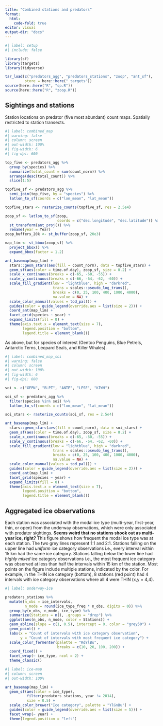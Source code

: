 ```yaml
---
title: "Combined stations and predators"
format:
  html:
    code-fold: true
editor: visual
output-dir: "docs"
---
```


```r
#| label: setup
#| include: false

library(sf)
library(targets)
library(tidyverse)

tar_load(c("predators_agg", "predators_stations", "zoop", "ant_sf"), 
         store = here::here("_targets"))
source(here::here("R", "sp.R"))
source(here::here("R", "zoop.R"))
```

## Sightings and stations

Station locations on predator (five most abundant) count maps. Spatially restricted to station transects.

```r
#| label: combined_map
#| warning: false
#| column: screen
#| out-width: 100%
#| fig-width: 6
#| fig-dpi: 600

top_five <- predators_agg %>% 
  group_by(species) %>% 
  summarize(total_count = sum(count_norm)) %>% 
  arrange(desc(total_count)) %>%
  slice(1:5)

topfive_sf <- predators_agg %>% 
  semi_join(top_five, by = "species") %>% 
  latlon_to_sf(coords = c("lon_mean", "lat_mean"))

topfive_stars <- rasterize_counts(topfive_sf, res = 2.5e4)

zoop_sf <- latlon_to_sf(zoop, 
                        coords = c("dec.longitude", "dec.latitude")) %>% 
  st_transform(ant_proj()) %>% 
  rename(year = Year)
zoop_buffers_20k <- st_buffer(zoop_sf, 20e3)

map_lim <- st_bbox(zoop_sf) %>% 
  project_bbox() %>% 
  expand_bbox(factor = 1.2)

ant_basemap(map_lim) +
  stars::geom_stars(aes(fill = count_norm), data = topfive_stars) +
  geom_sf(aes(color = time.of.day), zoop_sf, size = 0.2) +
  scale_x_continuous(breaks = c(-65, -60, -55)) +
  scale_y_continuous(breaks = c(-66, -64, -62, -60)) +
  scale_fill_gradient(low = "lightblue", high = "darkred",
                      trans = scales::pseudo_log_trans(),
                      breaks = c(0, 25, 100, 400, 1000, 4000),
                      na.value = NA) +
  scale_color_manual(values = tod_pal()) +
  guides(color = guide_legend(override.aes = list(size = 2))) +
  coord_ant(map_lim) +
  facet_grid(species ~ year) +
  expand_limits(fill = 0) +
  theme(axis.text.x = element_text(size = 7),
        legend.position = "bottom",
        legend.title = element_blank())
```

As above, but for species of interest (Gentoo Penguins, Blue Petrels, Antarctic Terns, Leopard Seals, and Killer Whales).

```r
#| label: combined_map_soi
#| warning: false
#| column: screen
#| out-width: 100%
#| fig-width: 6
#| fig-dpi: 600

soi <- c("GEPN", "BLPT", "ANTE", "LESE", "KIWH")

soi_sf <- predators_agg %>% 
  filter(species %in% soi) %>% 
  latlon_to_sf(coords = c("lon_mean", "lat_mean"))

soi_stars <- rasterize_counts(soi_sf, res = 2.5e4)

ant_basemap(map_lim) +
  stars::geom_stars(aes(fill = count_norm), data = soi_stars) +
  geom_sf(aes(color = time.of.day), zoop_sf, size = 0.2) +
  scale_x_continuous(breaks = c(-65, -60, -55)) +
  scale_y_continuous(breaks = c(-66, -64, -62, -60)) +
  scale_fill_gradient(low = "lightblue", high = "darkred",
                      trans = scales::pseudo_log_trans(),
                      breaks = c(0, 25, 100, 400, 1000, 4000),
                      na.value = NA) +
  scale_color_manual(values = tod_pal()) +
  guides(color = guide_legend(override.aes = list(size = 2))) +
  coord_ant(map_lim) +
  facet_grid(species ~ year) +
  expand_limits(fill = 0) +
  theme(axis.text.x = element_text(size = 7),
        legend.position = "bottom",
        legend.title = element_blank())
```

## Aggregated ice observations

Each station was associated with the modal ice type (multi-year, first-year, thin, or open) from the underway observations, which were only associated with predator sightings. **Seems weird that no stations shook out as multi-year ice, right?** This figure shows how frequent the modal ice type was at each station. The two grey lines represent 1:1 and 2:1. Stations falling on the upper line had *uniform* ice category observations i.e., every interval within 15 km had the same ice category. Stations falling below the lower line had *highly mixed* ice category observations i.e., the most frequent ice category was observed at less than half the intervals within 15 km of the station. Most points on the figure include multiple stations, indicated by the color. For example, in the THIN ice category (bottom), 8 stations (red point) had 4 intervals with ice category observations where all 4 were THIN (x,y = 4,4).

```r
#| label: underway-ice

predators_stations %>% 
  mutate(n_obs = ice_intervals,
         n_mode = round(ice_type_freq * n_obs, digits = 0)) %>% 
  group_by(n_obs, n_mode, ice_type) %>% 
  summarize(Stations = n(), .groups = "drop") %>% 
  ggplot(aes(n_obs, n_mode, color = Stations)) +
  geom_abline(slope = c(1, 0.5), intercept = 0, color = "grey50") +
  geom_point() +
  labs(x = "Count of intervals with ice category observation",
       y = "Count of intervals with most frequent ice category") +
  scale_color_fermenter(palette = "RdYlBu",
                        breaks = c(10, 20, 100, 200)) +
  coord_fixed() +
  facet_wrap(~ ice_type, ncol = 2) +
  theme_classic()
```

```r
#| label: ice-map
#| column: screen
#| out-width: 100% 

ant_basemap(map_lim) +
  geom_sf(aes(color = ice_type), 
          filter(predators_stations, year != 2014),
          size = 0.5) +
  scale_color_brewer("Ice category", palette = "YlGnBu") +
  guides(color = guide_legend(override.aes = list(size = 5))) +
  facet_wrap(~ year) +
  theme(legend.position = "left")

```
